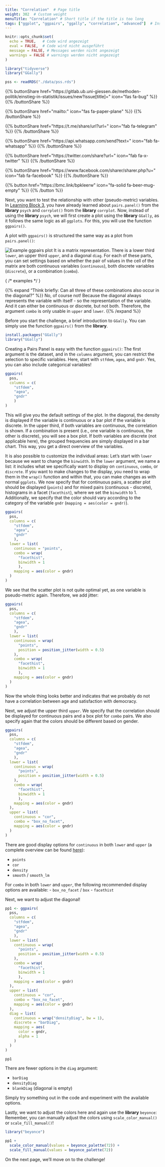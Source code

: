 ```yaml
---
title: "Correlation"  # Page title
weight: 302  # Custom weight 
menuTitle: "Correlation" # Short title if the title is too long
tags: ["ggplot", "ggpairs", "ggally", "correlation", "advanced"]  # Insert tags here; abbreviation of what happens on the page
---
```

```r
knitr::opts_chunk$set(
  echo = TRUE,   # Code wird angezeigt
  eval = FALSE,  # Code wird nicht ausgeführt
  message = FALSE, # Messages werden nicht angezeigt
  warnings = FALSE # warnings werden nicht angezeigt
)

library("tidyverse")
library("GGally")

pss <- readRDS("./data/pss.rds")
```

{{% buttonShare href=\"https\:\/\/gitlab.ub.uni-giessen.de\/methoden-politik\/einstieg-in-statistik\/issues\/new?issue[title]=\" icon=\"fas fa-bug\" %}} {{% /buttonShare %}} 

{{% buttonShare href=\"mailto\:\" icon=\"fas fa-paper-plane\" %}} {{% /buttonShare %}}

{{% buttonShare href=\"https\:\/\/t.me\/share\/url?url=\" icon=\"fab fa-telegram\" %}} {{% /buttonShare %}}

{{% buttonShare href=\"https\:\/\/api.whatsapp.com\/send?text=\" icon=\"fab fa-whatsapp\" %}} {{% /buttonShare %}}

{{% buttonShare href=\"https\:\/\/twitter.com\/share?url=\" icon=\"fab fa-x-twitter\" %}} {{% /buttonShare %}}

{{% buttonShare href=\"https\:\/\/www.facebook.com\/sharer\/sharer.php?u=\" icon=\"fab fa-facebook\" %}} {{% /buttonShare %}}

{{% button href=\"https\:\/\/bmc.link\/bpkleerw\" icon=\"fa-solid fa-beer-mug-empty\" %}} {{% /button %}}

Next, you want to test the relationship with other (pseudo-metric) variables. In [Learning Block 3](https://lehre.bpkleer.de/lb3/), you have already learned about `pairs.panel()` from the **library** `psych` and `corrplot()` from the **library** `corrplot`. Now, instead of using the **library** `psych`, we will first create a plot using the **library** `GGally`, as it follows the same logic as all `ggplots`. For this, you will use the function `ggpairs()`.

A plot with `ggpairs()` is structured the same way as a plot from `pairs.panel()`:

![Example ggpairs plot](../img/ggpairs1.png)
It is a matrix representation. There is a lower third `lower`, an upper third `upper`, and a diagonal `diag`. For each of these parts, you can set settings based on whether the pair of values in the cell of the matrix are both continuous variables (`continuous`), both discrete variables (`discrete`), or a combination (`combo`). 

{ /* examples */ }

{{% expand "Think briefly: Can all three of these combinations also occur in the diagonal?" %}}
No, of course not! Because the diagonal always represents the variable with itself - so the representation of the variable. And it can either be continuous or discrete, but not both. Therefore, the argument `combo` is only usable in `upper` and `lower`.
{{% /expand %}}

Before you start the challenge, a brief introduction to `GGally`. You can simply use the function `ggpairs()` from the **library**.

```r
install.packages("GGally")
library("GGally")
```

Creating a Pairs Panel is easy with the function `ggpairs()`: The first argument is the dataset, and in the `columns` argument, you can restrict the selection to specific variables. Here, start with `stfdem`, `agea`, and `gndr`. Yes, you can also include categorical variables!

```r
ggpairs(
  pss, 
  columns = c(
    "stfdem",
    "agea",
    "gndr"
    )
)
```

This will give you the default settings of the plot. In the diagonal, the density is displayed if the variable is continuous or a bar plot if the variable is discrete. In the upper third, if both variables are continuous, the correlation is shown. If a combination is present (i.e., one variable is continuous, the other is discrete), you will see a box plot. If both variables are discrete (not applicable here), the grouped frequencies are simply displayed in a bar chart. This way, you get a direct overview of the variables.

It is also possible to customize the individual areas: Let's start with `lower` because we want to change the `binwidth`. In the `lower` argument, we name a list: it includes what we specifically want to display on `continuous`, `combo`, or `discrete`. If you want to make changes to the display, you need to wrap them in the `wrap()` function and within that, you can make changes as with normal `ggplots`. We now specify that for continuous pairs, a scatter plot should be displayed (`points`) and for mixed pairs (continuous - discrete), histograms in a facet (`facethist`), where we set the `binwidth` to $1$. Additionally, we specify that the color should vary according to the category of the variable `gndr` (`mapping = aes(color = gndr)`).

```r
ggpairs(
  pss, 
  columns = c(
    "stfdem",
    "agea",
    "gndr"
    ),
  lower = list(
    continuous = "points",
    combo = wrap(
      "facethist",
      binwidth = 1
      ),
    mapping = aes(color = gndr)
  )
)
```

We see that the scatter plot is not quite optimal yet, as one variable is pseudo-metric again. Therefore, we add jitter:

```r
ggpairs(
  pss, 
  columns = c(
    "stfdem",
    "agea",
    "gndr"
    ),
  lower = list(
    continuous = wrap(
      "points",
      position = position_jitter(width = 0.5)
    ),
    combo = wrap(
      "facethist",
      binwidth = 1
      ),
    mapping = aes(color = gndr)
  )
)
```

Now the whole thing looks better and indicates that we probably do not have a correlation between age and satisfaction with democracy.

Next, we adjust the upper third `upper`. We specify that the correlation should be displayed for continuous pairs and a box plot for `combo` pairs. We also specify again that the colors should be different based on gender.

```r
ggpairs(
  pss, 
  columns = c(
    "stfdem",
    "agea",
    "gndr"
    ),
  lower = list(
    continuous = wrap(
      "points",
      position = position_jitter(width = 0.5)
    ),
    combo = wrap(
      "facethist",
      binwidth = 1
      ),
    mapping = aes(color = gndr)
  ),
  upper = list(
    continuous = "cor",
    combo = "box_no_facet",
    mapping = aes(color = gndr)
  )
)
```

There are good display options for `continuous` in both `lower` and `upper` (a complete overview can be found [here](http://ggobi.github.io/ggally/articles/ggally_plots.html)):

- `points`
- `cor`
- `density`
- `smooth` / `smooth_lm`

For `combo` in both `lower` and `upper`, the following recommended display options are available:
- `box_no_facet` / `box`
- `facethist`

Next, we want to adjust the diagonal!

```r
pp1 <- ggpairs(
  pss, 
  columns = c(
    "stfdem",
    "agea",
    "gndr"
    ),
  lower = list(
    continuous = wrap(
      "points",
      position = position_jitter(width = 0.5)
    ),
    combo = wrap(
      "facethist",
      binwidth = 1
      ),
    mapping = aes(color = gndr)
  ),
  upper = list(
    continuous = "cor",
    combo = "box_no_facet",
    mapping = aes(color = gndr)
  ),
  diag = list(
    continuous = wrap("densityDiag", bw = 1),
    discrete = "barDiag",
    mapping = aes(
      color = gndr, 
      alpha = 1
    )
  )
)

pp1
```

There are fewer options in the `diag` argument:

- `barDiag`
- `densityDiag`
- `blankDiag` (diagonal is empty)

Simply try something out in the code and experiment with the available options.

Lastly, we want to adjust the colors here and again use the **library** `beyonce`: Remember, you can manually adjust the colors using `scale_color_manual()` or `scale_fill_manual()`!

```r
library("beyonce")

pp1 +
  scale_color_manual(values = beyonce_palette(72)) +
  scale_fill_manual(values = beyonce_palette(72))

```

On the next page, we'll move on to the challenge!
